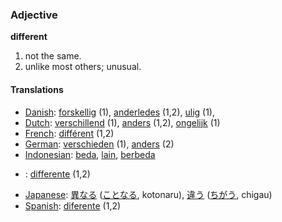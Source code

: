 === Adjective ===
'''different'''

#not the same.
#unlike most others; unusual.

==== Translations ====
*[[Danish]]: [[forskellig]] (1), [[anderledes]] (1,2), [[ulig]] (1),
*[[Dutch]]: [[verschillend]] (1), [[anders]] (1,2), [[ongelijk]] (1)
*[[French]]: [[différent]] (1,2)
*[[German]]: [[verschieden]] (1), [[anders]] (2)
*[[Indonesian]]: [[beda]], [[lain]], [[beda|berbeda]]
*{{msg:it}}: [[differente]] (1,2)
*[[Japanese]]: [[異なる]] ([[ことなる]], kotonaru), [[違う]] ([[ちがう]], chigau)
*[[Spanish]]: [[diferente]] (1,2)